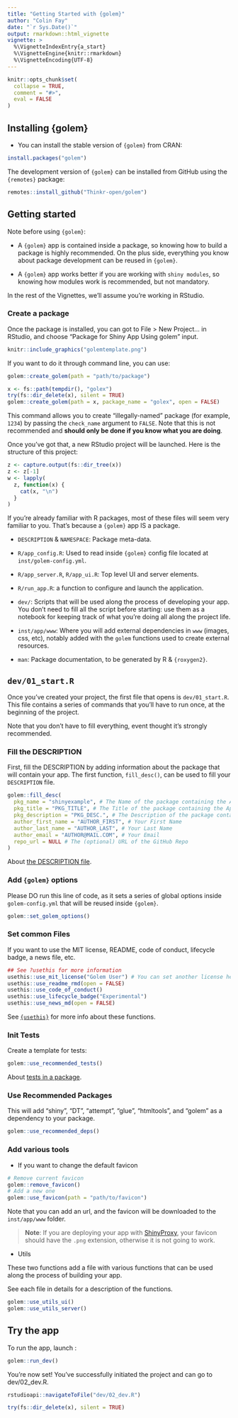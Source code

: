 ```yaml
---
title: "Getting Started with {golem}"
author: "Colin Fay"
date: "`r Sys.Date()`"
output: rmarkdown::html_vignette
vignette: >
  %\VignetteIndexEntry{a_start}
  %\VignetteEngine{knitr::rmarkdown}
  %\VignetteEncoding{UTF-8}
---
```


<script type="text/javascript">
$(document).ready(function () {
  window.initializeCodeFolding("show" === "show");
});
</script>

```r
knitr::opts_chunk$set(
  collapse = TRUE,
  comment = "#>",
  eval = FALSE
)
```

## Installing {golem}

+ You can install the stable version of `{golem}` from CRAN:

``` r
install.packages("golem")
```


The development version of `{golem}` can be installed from GitHub using the `{remotes}` package: 

```r
remotes::install_github("Thinkr-open/golem")
```

## Getting started 

Note before using `{golem}`: 

- A `{golem}` app is contained inside a package, so knowing how to build a package is highly recommended. On the plus side, everything you know about package development can be reused in `{golem}`.

- A `{golem}` app works better if you are working with `shiny modules`, so knowing how modules work is recommended, but not mandatory. 

In the rest of the Vignettes, we'll assume you're working in RStudio. 

### Create a package

Once the package is installed, you can got to File > New Project... in RStudio, and choose "Package for Shiny App Using golem" input. 

```r
knitr::include_graphics("golemtemplate.png")
```


If you want to do it through command line, you can use:

```r
golem::create_golem(path = "path/to/package")
```

```r
x <- fs::path(tempdir(), "golex")
try(fs::dir_delete(x), silent = TRUE)
golem::create_golem(path = x, package_name = "golex", open = FALSE)
```

This command allows you to create "illegally-named" package (for example, `1234`) by passing the `check_name` argument to `FALSE`. Note that this is not recommended and __should only be done if you know what you are doing__. 

Once you've got that, a new RStudio project will be launched. Here is the structure of this project:

```r
z <- capture.output(fs::dir_tree(x))
z <- z[-1]
w <- lapply(
  z, function(x) {
    cat(x, "\n")
  }
)
```


If you're already familiar with R packages, most of these files will seem very familiar to you. That's because a `{golem}` app IS a package.

+ `DESCRIPTION` & `NAMESPACE`: Package meta-data.

+ `R/app_config.R`: Used to read inside `{golem}` config file located at `inst/golem-config.yml`.

+ `R/app_server.R`, `R/app_ui.R`: Top level UI and server elements. 

+ `R/run_app.R`: a function to configure and launch the application.

+ `dev/`: Scripts that will be used along the process of developing your app. You don't need to fill all the script before starting: use them as a notebook for keeping track of what you're doing all along the project life.

+ `inst/app/www`: Where you will add external dependencies in `www` (images, css, etc), notably added with the `golem` functions used to create external resources. 

+ `man`: Package documentation, to be generated by R & `{roxygen2}`.  

## `dev/01_start.R`

Once you've created your project, the first file that opens is `dev/01_start.R`. This file contains a series of commands that you'll have to run once, at the beginning of the project. 

Note that you don't have to fill everything, event thought it's strongly recommended.

### Fill the DESCRIPTION

First, fill the DESCRIPTION by adding information about the package that will contain your app. The first function, `fill_desc()`, can be used to fill your `DESCRIPTION` file.

```r
golem::fill_desc(
  pkg_name = "shinyexample", # The Name of the package containing the App
  pkg_title = "PKG_TITLE", # The Title of the package containing the App
  pkg_description = "PKG_DESC.", # The Description of the package containing the App
  author_first_name = "AUTHOR_FIRST", # Your First Name
  author_last_name = "AUTHOR_LAST", # Your Last Name
  author_email = "AUTHOR@MAIL.COM", # Your Email
  repo_url = NULL # The (optional) URL of the GitHub Repo
)
```

About [the DESCRIPTION file](https://r-pkgs.org/description.html).

### Add `{golem}` options

Please DO run this line of code, as it sets a series of global options inside `golem-config.yml` that will be reused inside `{golem}`.

```r
golem::set_golem_options()
```

### Set common Files 

If you want to use the MIT license, README, code of conduct, lifecycle badge, a news file, etc.

```r
## See ?usethis for more information
usethis::use_mit_license("Golem User") # You can set another license here
usethis::use_readme_rmd(open = FALSE)
usethis::use_code_of_conduct()
usethis::use_lifecycle_badge("Experimental")
usethis::use_news_md(open = FALSE)
```

See [`{usethis}`](https://usethis.r-lib.org/) for more info about these functions.

### Init Tests

Create a template for tests:

```r
golem::use_recommended_tests()
```

About [tests in a package](https://r-pkgs.org/tests.html).

### Use Recommended Packages

This will add "shiny", "DT", "attempt", "glue", "htmltools", and "golem" as a dependency to your package.

```r
golem::use_recommended_deps()
```

### Add various tools

+ If you want to change the default favicon

```r
# Remove current favicon
golem::remove_favicon()
# Add a new one
golem::use_favicon(path = "path/to/favicon")
```

Note that you can add an url, and the favicon will be downloaded to the `inst/app/www` folder. 

> **Note**: If you are deploying your app with [ShinyProxy](https://www.shinyproxy.io/), your favicon should have the `.png` extension, otherwise it is not going to work.

+ Utils

These two functions add a file with various functions that can be used along the process of building your app.

See each file in details for a description of the functions.

```r
golem::use_utils_ui()
golem::use_utils_server()
```

## Try the app

To run the app, launch : 

```r
golem::run_dev()
```


You're now set! You've successfully initiated the project and can go to dev/02_dev.R.

```r
rstudioapi::navigateToFile("dev/02_dev.R")
```

```r
try(fs::dir_delete(x), silent = TRUE)
```

